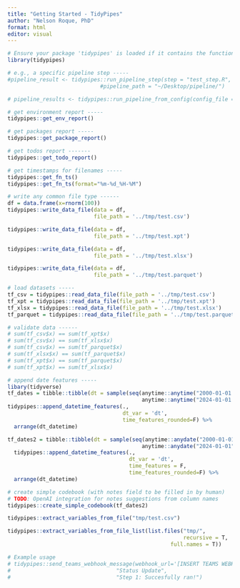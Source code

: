```yaml
---
title: "Getting Started - TidyPipes"
author: "Nelson Roque, PhD"
format: html
editor: visual
---
```


```r


# Ensure your package 'tidypipes' is loaded if it contains the function `run_pipeline_step`
library(tidypipes)

# e.g., a specific pipeline step -----
#pipeline_result <- tidypipes::run_pipeline_step(step = "test_step.R",
                             #pipeline_path = "~/Desktop/pipeline/")

# pipeline_results <- tidypipes::run_pipeline_from_config(config_file = "config.json")

```

```r
# get environment report -----
tidypipes::get_env_report()

# get packages report -----
tidypipes::get_package_report()

# get todos report -------
tidypipes::get_todo_report()

# get timestamps for filenames -----
tidypipes::get_fn_ts()
tidypipes::get_fn_ts(format="%m-%d_%H-%M")
```

```r
# write any common file type ------
df = data.frame(x=rnorm(100))
tidypipes::write_data_file(data = df,
                           file_path = '../tmp/test.csv')

tidypipes::write_data_file(data = df,
                           file_path = '../tmp/test.xpt')

tidypipes::write_data_file(data = df,
                           file_path = '../tmp/test.xlsx')

tidypipes::write_data_file(data = df,
                           file_path = '../tmp/test.parquet')

```

```r
# load datasets -----
tf_csv = tidypipes::read_data_file(file_path = '../tmp/test.csv')
tf_xpt = tidypipes::read_data_file(file_path = '../tmp/test.xpt')
tf_xlsx = tidypipes::read_data_file(file_path = '../tmp/test.xlsx')
tf_parquet = tidypipes::read_data_file(file_path = '../tmp/test.parquet')

# validate data ------
# sum(tf_csv$x) == sum(tf_xpt$x)
# sum(tf_csv$x) == sum(tf_xlsx$x)
# sum(tf_csv$x) == sum(tf_parquet$x)
# sum(tf_xlsx$x) == sum(tf_parquet$x)
# sum(tf_xpt$x) == sum(tf_parquet$x)
# sum(tf_xpt$x) == sum(tf_xlsx$x)
```

```r
# append date features -----
libary(tidyverse)
tf_dates = tibble::tibble(dt = sample(seq(anytime::anytime("2000-01-01 00:00:00"),
                                          anytime::anytime("2024-01-01 00:00:00"), 1), 100)) %>%
tidypipes::append_datetime_features(.,
                                    dt_var = 'dt',
                                    time_features_rounded=F) %>%
  arrange(dt_datetime)
```

```r
tf_dates2 = tibble::tibble(dt = sample(seq(anytime::anydate("2000-01-01"),
                                          anytime::anydate("2024-01-01"), 1), 100)) %>%
  tidypipes::append_datetime_features(.,
                                      dt_var = 'dt',
                                      time_features = F,
                                      time_features_rounded=F) %>%
  arrange(dt_datetime)
```

```r
# create simple codebook (with notes field to be filled in by human)
# TODO: OpenAI integration for notes suggestions from column names
tidypipes::create_simple_codebook(tf_dates2)
```

```r
tidypipes::extract_variables_from_file("tmp/test.csv")

tidypipes::extract_variables_from_file_list(list.files("tmp/",
                                                       recursive = T,
                                                   full.names = T))
```

```r
# Example usage
# tidypipes::send_teams_webhook_message(webhook_url='[INSERT TEAMS WEBHOOK URL]',
#                                 "Status Update",
#                                 "Step 1: Succesfully ran!")

```
